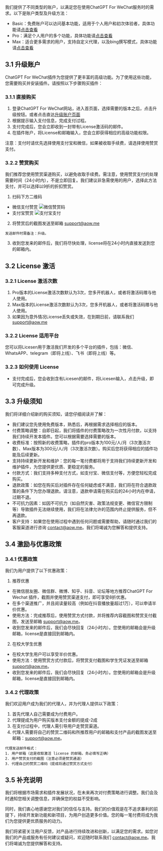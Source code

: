 我们提供了不同类型的账户，以满足您在使用ChatGPT For WeChat服务时的需求。以下是账户类型及升级方法：

- Basic：免费账户可以访问基本功能，适用于个人用户和初次体验者，具体功能请[点击查看](./base_features.mdx)
- Pro：满足个人用户的多个功能，具体功能请[点击查看](./pro_features.mdx)
- Max：适合更多需求的用户，支持自定义代理，以及bing撰写模式，具体功能请[点击查看](./max_features.mdx)

## 3.1 升级账户
ChatGPT For WeChat插件为您提供了更丰富的高级功能。为了使用这些功能，您需要购买并安装插件。请按照以下步骤购买插件：

### 3.1.1 直接购买

1. 登录ChatGPT For WeChat网站，进入首页面，选择需要的版本之后，点击升级按钮。或者点击直达[升级账户页面](https://aoq.lemonsqueezy.com/checkout?cart=1d9c2a10-ca6e-4ed2-a60f-88851baccdd5)
2. 根据提示输入支付信息，完成支付过程。
3. 支付完成后，您会立即收到一封带有License激活码的邮件。
4. 在插件账户，将License和邮箱输入，您会立即获得相应的高级功能权限。

注意：支付时请优先选择使用支付宝和微信，如果被收取手续费，请选择使用赞赏支付。

### 3.2.2 赞赏购买
我们推荐您使用赞赏渠道购买，以避免收取手续费。需注意，使用赞赏支付的处理需要时间（24小时内），不是立即回复。我们建议非急需使用的用户，选择此方法支付，并可以选择以9折的折扣赞赏。

1. 扫码下方二维码
- 微信支付赞赏
![微信赞赏码](/wxzsm.jpg)
- 支付宝赞赏
![支付宝支付](/zfb.jpg)
2. 将赞赏后的截图发送至邮箱 support@aow.me
```
发送邮件时需备注：升级。
```
3. 收到您发来的邮件后，我们将尽快处理，license将在24小时内直接发送到您的邮箱内。

## 3.2 License 激活

### 3.2.1 License 激活次数
1. Pro版本的License激活次数默认为3次，您多开机器人，或者将激活码赠与他人使用。
2. Max版本的License激活次数默认为3次，您多开机器人，或者将激活码赠与他人使用。
3. 如果因为意外情况License丢失或失效，在到期日前，请联系我们 support@aow.me

### 3.2.2 License 适用平台
您可以将Licesen用于激活我们开发的多个平台的插件，包括：微信、WhatsAPP、telegram（即将上线）、飞书（即将上线）等。

### 3.2.3 如何使用 License 
- 支付完成后，您会收到含有Licesen的邮件，将Licesen输入，点击升级，即可完成升级。

## 3.3 升级须知
我们将详细介绍新的购买须知，请您仔细阅读并了解：
- 我们建议您先使用免费版本，熟悉后，再根据需求选择相应的版本。
- 付费策略调整：自即日起，我们将插件的付费策略改为一次性月付款，以支持我们持续开发本插件。您可以根据需要选择需要的版本。
- 收费标准：按照新的收费策略，插件的pro版本为100元/人/月（3次激活次数）、Max版本为300元/人/月（3次激活次数）。购买后您将获得相应的插件功能及后续更新。
- 支持持续更新开发和维护：您的每一笔付费都将用于支持我们持续更新开发和维护插件，为您提供更优质、更稳定的服务。
- 付款方式：我们支持多种支付方式，如支付宝、微信支付等，方便您轻松完成购买。
- 退款政策：如您在购买后对插件存在任何疑虑或不满意，我们将在符合退款政策的条件下为您办理退款。请注意，退款申请需在购买后的24小时内在申请，过期不退。
- 不可抗力因素：如因不可抗力（如自然灾害、政策法规变更、微信官方限制等）导致插件无法继续使用，我们将在法律允许的范围内终止提供服务，但不再退款。
- 客户支持：如果您在使用过程中遇到任何问题或需要帮助，请随时通过我们的客服渠道进行咨询 contact@aow.me。我们将竭诚为您解答和提供支持。

## 3.4 激励与优惠政策

### 3.4.1 优惠政策
我们为用户提供了以下优惠政策：
1. 推荐优惠
- 在微信朋友圈、微信群、微博、知乎、抖音、论坛等地方推荐ChatGPT For Wechat 插件，截图并使用赞赏渠道支付，即可享受8折优惠。
- 在多个渠道推广，并且阅读量较高（例如在抖音播放量超过1万），可以申请半价优惠。
- 使用方法：完成推荐后，使用赞赏方式付款，并将推荐内容截图和赞赏支付截图，发送至邮箱 support@aow.me。
- 收到您发来的邮件后，我们会尽快回复（24小时内）。您使用的邮箱会是升级邮箱，license是直接回到邮箱内。
2. 在校大学生优惠
- 在校大学生用户可以享受半价优惠。
- 使用方法：使用赞赏方式付款后，将赞赏支付截图和学生凭证发送至邮箱 support@aow.me。
- 收到您发来的邮件后，我们会尽快回复（24小时内）。您使用的邮箱会是升级邮箱，license是直接回到邮箱内。
### 3.4.2 代理政策
我们欢迎用户成为我们的代理人，并为代理人提供以下政策：
1. 首先代理人自己需要成为付费用户。
2. 代理提成为用户购买版本支付金额的提成-2成
1. 在支付过程中，代理人需引导用户走赞赏渠道。
2. 代理人需要将自己的赞赏二维码和所推荐用户的邮箱和支付产品的截图发送至邮箱：support@aow.me。
```
代理发送邮件格式：
1. 用户邮箱（这是收取激活 license 的邮箱，务必填写正确）
2. 用户赞赏支付的截图（注意必须是赞赏通道）
3. 代理自己的赞赏二维码（提成将通过赞赏方式支付）
```

## 3.5 补充说明
我们将根据市场需求和插件发展状况，在未来再次对付费策略进行调整。我们会及时通知您相关调整信息，并确保您的权益不受影响。

同时，我们衷心地感谢您对我们的信任与支持。我们的价值观是在不追求暴利的前提下，持续开发新功能和新项目，为用户创造更多价值。您的每一笔付费将成为我们为您提供更优质服务的动力。

我们将紧密关注用户反馈，对产品进行持续改进和创新，以满足您的需求。如您对我们的产品或服务有任何建议或疑问，欢迎随时联系我们 contact@aow.me。我们将竭诚为您提供解答和支持。
